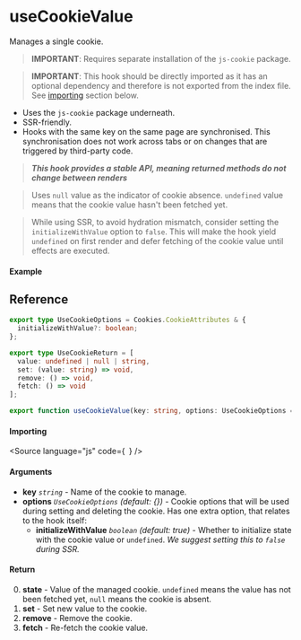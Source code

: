 
<Meta title="Side-effect/useCookieValue" component={Example} />

# useCookieValue

Manages a single cookie.

> **IMPORTANT**: Requires separate installation of the `js-cookie` package.

> **IMPORTANT**: This hook should be directly imported as it has an optional dependency and therefore
> is not exported from the index file. See [importing](#importing) section below.

- Uses the `js-cookie` package underneath.
- SSR-friendly.
- Hooks with the same key on the same page are synchronised. This synchronisation does not work
  across tabs or on changes that are triggered by third-party code.

> **_This hook provides a stable API, meaning returned methods do not change between renders_**

> Uses `null` value as the indicator of cookie absence. `undefined` value means that the cookie value
> hasn't been fetched yet.

> While using SSR, to avoid hydration mismatch, consider setting the `initializeWithValue` option to
> `false`. This will make the hook yield `undefined` on first render and defer fetching of the cookie
> value until effects are executed.

#### Example

<Canvas columns={3}>
  <Story story={Example} inline />
  <Story story={Example} inline />
  <Story story={Example} inline />
</Canvas>

## Reference

```ts
export type UseCookieOptions = Cookies.CookieAttributes & {
  initializeWithValue?: boolean;
};

export type UseCookieReturn = [
  value: undefined | null | string,
  set: (value: string) => void,
  remove: () => void,
  fetch: () => void
];

export function useCookieValue(key: string, options: UseCookieOptions = {}): UseCookieReturn;
```

#### Importing

<Source
  language="js"
  code={`
`}
/>

#### Arguments

- **key** _`string`_ - Name of the cookie to manage.
- **options** _`UseCookieOptions`_ _(default: {})_ - Cookie options that will be used during setting
    and deleting the cookie. Has one extra option, that relates to the hook itself:
  - **initializeWithValue** _`boolean`_ _(default: true)_ - Whether to initialize state with the cookie
    value or `undefined`. _We suggest setting this to `false` during SSR._

#### Return

0. **state** - Value of the managed cookie. `undefined` means the value has not been fetched yet,
    `null` means the cookie is absent.
1. **set** - Set new value to the cookie.
2. **remove** - Remove the cookie.
3. **fetch** - Re-fetch the cookie value.
